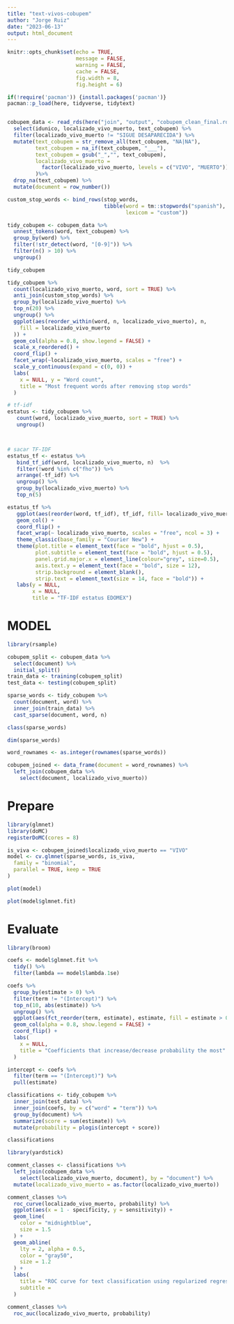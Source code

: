```yaml
---
title: "text-vivos-cobupem"
author: "Jorge Ruiz"
date: "2023-06-13"
output: html_document
---
```




```r
knitr::opts_chunk$set(echo = TRUE, 
                      message = FALSE,
                      warning = FALSE,
                      cache = FALSE,
                      fig.width = 8, 
                      fig.height = 6)
```


```r
if(!require('pacman')) {install.packages('pacman')}
pacman::p_load(here, tidyverse, tidytext)


cobupem_data <- read_rds(here("join", "output", "cobupem_clean_final.rds")) %>%
  select(idunico, localizado_vivo_muerto, text_cobupem) %>% 
  filter(localizado_vivo_muerto != "SIGUE DESAPARECIDA") %>% 
  mutate(text_cobupem = str_remove_all(text_cobupem, "NA|NA"),
         text_cobupem = na_if(text_cobupem, "___"),
         text_cobupem = gsub("_","", text_cobupem),
         localizado_vivo_muerto = 
           factor(localizado_vivo_muerto, levels = c("VIVO", "MUERTO"))
         )%>% 
  drop_na(text_cobupem) %>%
  mutate(document = row_number())
```




```r
custom_stop_words <- bind_rows(stop_words,
                               tibble(word = tm::stopwords("spanish"),
                                      lexicom = "custom"))

```




```r
tidy_cobupem <- cobupem_data %>%
  unnest_tokens(word, text_cobupem) %>%
  group_by(word) %>%
  filter(!str_detect(word, "[0-9]")) %>% 
  filter(n() > 10) %>%
  ungroup()

tidy_cobupem
```



```r
tidy_cobupem %>%
  count(localizado_vivo_muerto, word, sort = TRUE) %>%
  anti_join(custom_stop_words) %>%
  group_by(localizado_vivo_muerto) %>%
  top_n(20) %>%
  ungroup() %>%
  ggplot(aes(reorder_within(word, n, localizado_vivo_muerto), n,
    fill = localizado_vivo_muerto
  )) +
  geom_col(alpha = 0.8, show.legend = FALSE) +
  scale_x_reordered() +
  coord_flip() +
  facet_wrap(~localizado_vivo_muerto, scales = "free") +
  scale_y_continuous(expand = c(0, 0)) +
  labs(
    x = NULL, y = "Word count",
    title = "Most frequent words after removing stop words"
  )
```

```r
# tf-idf 
estatus <- tidy_cobupem %>% 
   count(word, localizado_vivo_muerto, sort = TRUE) %>%
   ungroup() 



# sacar TF-IDF 
estatus_tf <- estatus %>% 
   bind_tf_idf(word, localizado_vivo_muerto, n)  %>%
   filter(!word %in% c("fho")) %>% 
   arrange(-tf_idf) %>%
   ungroup() %>%
   group_by(localizado_vivo_muerto) %>%
   top_n(5)
```


```r
estatus_tf %>%
   ggplot(aes(reorder(word, tf_idf), tf_idf, fill= localizado_vivo_muerto)) +
   geom_col() +
   coord_flip() +
   facet_wrap(~ localizado_vivo_muerto, scales = "free", ncol = 3) +
   theme_classic(base_family = "Courier New") +
   theme(plot.title = element_text(face = "bold", hjust = 0.5),
         plot.subtitle = element_text(face = "bold", hjust = 0.5),
         panel.grid.major.x = element_line(colour="grey", size=0.5),
         axis.text.y = element_text(face = "bold", size = 12),
         strip.background = element_blank(),
         strip.text = element_text(size = 14, face = "bold")) +
   labs(y = NULL,
        x = NULL,
        title = "TF-IDF estatus EDOMEX")
```



# MODEL 
```r
library(rsample)

cobupem_split <- cobupem_data %>%
  select(document) %>%
  initial_split()
train_data <- training(cobupem_split)
test_data <- testing(cobupem_split)
```


```r
sparse_words <- tidy_cobupem %>%
  count(document, word) %>%
  inner_join(train_data) %>%
  cast_sparse(document, word, n)

class(sparse_words)
```


```r
dim(sparse_words)
```




```r
word_rownames <- as.integer(rownames(sparse_words))

cobupem_joined <- data_frame(document = word_rownames) %>%
  left_join(cobupem_data %>%
    select(document, localizado_vivo_muerto))
```




# Prepare 
```r
library(glmnet)
library(doMC)
registerDoMC(cores = 8)

is_viva <- cobupem_joined$localizado_vivo_muerto == "VIVO"
model <- cv.glmnet(sparse_words, is_viva,
  family = "binomial",
  parallel = TRUE, keep = TRUE
)
```





```r
plot(model)
```




```r
plot(model$glmnet.fit)
```



# Evaluate 
```r
library(broom)

coefs <- model$glmnet.fit %>%
  tidy() %>%
  filter(lambda == model$lambda.1se)
```




```r
coefs %>%
  group_by(estimate > 0) %>%
  filter(term != "(Intercept)") %>%
  top_n(10, abs(estimate)) %>%
  ungroup() %>%
  ggplot(aes(fct_reorder(term, estimate), estimate, fill = estimate > 0)) +
  geom_col(alpha = 0.8, show.legend = FALSE) +
  coord_flip() +
  labs(
    x = NULL,
    title = "Coefficients that increase/decrease probability the most"
  )
```




```r
intercept <- coefs %>%
  filter(term == "(Intercept)") %>%
  pull(estimate)

classifications <- tidy_cobupem %>%
  inner_join(test_data) %>%
  inner_join(coefs, by = c("word" = "term")) %>%
  group_by(document) %>%
  summarize(score = sum(estimate)) %>%
  mutate(probability = plogis(intercept + score))

classifications
```



```r
library(yardstick)

comment_classes <- classifications %>%
  left_join(cobupem_data %>%
    select(localizado_vivo_muerto, document), by = "document") %>%
  mutate(localizado_vivo_muerto = as.factor(localizado_vivo_muerto))

comment_classes %>%
  roc_curve(localizado_vivo_muerto, probability) %>%
  ggplot(aes(x = 1 - specificity, y = sensitivity)) +
  geom_line(
    color = "midnightblue",
    size = 1.5
  ) +
  geom_abline(
    lty = 2, alpha = 0.5,
    color = "gray50",
    size = 1.2
  ) +
  labs(
    title = "ROC curve for text classification using regularized regression",
    subtitle = 
  )
```




```r
comment_classes %>%
  roc_auc(localizado_vivo_muerto, probability)
```




















